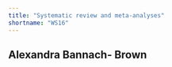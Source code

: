 ```yaml
---
title: "Systematic review and meta-analyses"
shortname: "WS16"
---
```


## Alexandra Bannach- Brown

